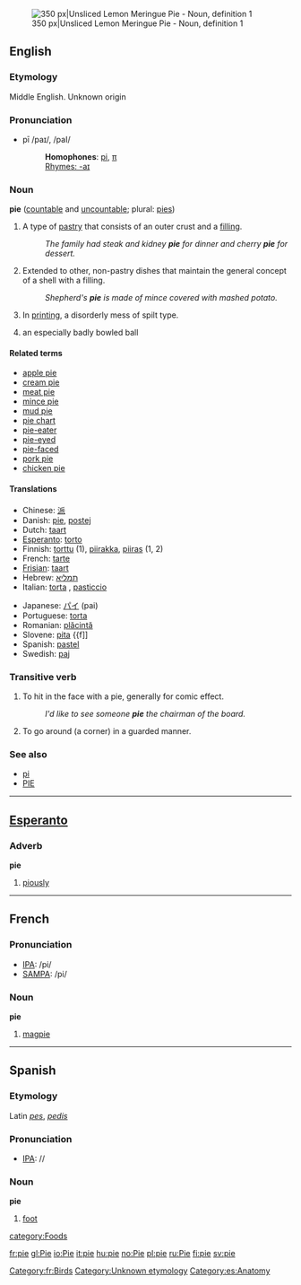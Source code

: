 {{see|Pie}}
[[Image:Lemon Meringue Pie 1.jpg|thumb|right|350 px|Unsliced Lemon Meringue Pie - Noun, definition 1]]
==English==

===Etymology===
Middle English. Unknown origin 

===Pronunciation===
*pī /paɪ/, /paI/
*:'''Homophones''': [[pi]], [[π]]
*:[[Rhymes:English:-aɪ|Rhymes: -aɪ]] 

===Noun===
'''pie''' ([[countable]] and [[uncountable]]; plural: [[pies]])

# A type of [[pastry]] that consists of an outer crust and a [[filling]].
#:''The family had steak and kidney '''pie''' for dinner and cherry '''pie''' for dessert.''
# Extended to other, non-pastry dishes that maintain the general concept of a shell with a filling.
#:''Shepherd's '''pie''' is made of mince covered with mashed potato.''
# In [[printing]], a disorderly mess of spilt type.
# {{cricket}} an especially badly bowled ball
<!--disputed: citations please
# ''Internet Slang'': Female genetalia or the act of sexual intercourse.
#:''She told me that I can come over, do you think that means I'll get some pie?''
-->

====Related terms====
*[[apple pie]]
*[[cream pie]]
*[[meat pie]]
*[[mince pie]]
*[[mud pie]]
*[[pie chart]]
*[[pie-eater]]
*[[pie-eyed]]
*[[pie-faced]]
*[[pork pie]]
*[[chicken pie]]

====Translations====
{{top}}
*Chinese: [[派]]
*Danish: [[pie]], [[postej]] {{c}}
*Dutch: [[taart]]
*[[Esperanto]]: [[torto]]
*Finnish: [[torttu]] (1), [[piirakka]], [[piiras]] (1, 2)
*French: [[tarte]] {{f}}
*[[Frisian]]: [[taart]]
*Hebrew: [[תמליא]]
*Italian: [[torta]] {{f}}, [[pasticcio]] {{m}}
{{mid}}
*Japanese: [[パイ]] (pai)
*Portuguese: [[torta]] {{f}}
*Romanian: [[plăcintă]] {{f}}
*Slovene: [[pita]] {{f]]
*Spanish: [[pastel]] {{m}}
*Swedish: [[paj]]
{{bottom}}

===Transitive verb===
{{en-infl-reg-other-e|pi|e}}
# To hit in the face with a pie, generally for comic effect.
#: ''I'd like to see someone '''pie''' the chairman of the board.''
# To go around (a corner) in a guarded manner.

===See also===
*[[pi]]
*[[PIE]]

----

==[[Esperanto]]==
===Adverb===
'''pie'''
#[[piously]]

----

==French==
===Pronunciation===
*[[w:IPA|IPA]]: /pi/
*[[w:SAMPA|SAMPA]]: /pi/
===Noun===
'''pie''' {{f}}
#[[magpie]]

----

==Spanish==
===Etymology===
Latin ''[[pes]]'', ''[[pedis]]''
===Pronunciation===
*[[w:IPA|IPA]]: /{{IPAchar|pje}}/
===Noun===
'''pie''' {{m}}
#[[foot]]

[[Category:fr:Birds]]
[[category:Foods]]
[[Category:Unknown etymology]]
[[Category:es:Anatomy]]

[[fr:pie]]
[[gl:Pie]]
[[io:Pie]]
[[it:pie]]
[[hu:pie]]
[[no:Pie]]
[[pl:pie]]
[[ru:Pie]]
[[fi:pie]]
[[sv:pie]]